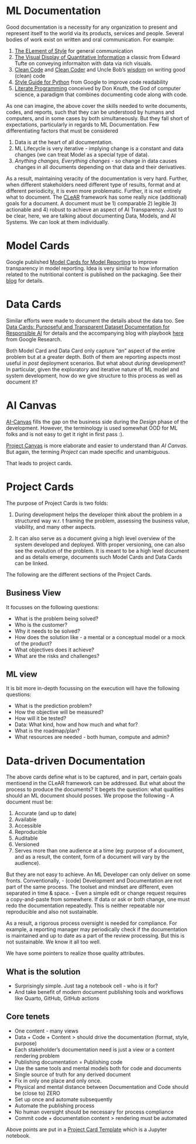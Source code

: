# ML Documentation

Good documentation is a necessity for any organization to present and represent itself to the world via its products, services and people. Several bodies of work exist on written and oral communication. For example:

1. [The ELement of Style](https://en.wikipedia.org/wiki/The_Elements_of_Style) for general communication
2. [The Visual Display of Quantitative Information](https://www.edwardtufte.com/tufte/books_vdqi) a classic from Edward Tufte on conveying informaiton with data via rich visuals.
3. [Clean Code](https://www.oreilly.com/library/view/clean-code-a/9780136083238/) and [Clean Coder](https://www.amazon.in/Clean-Coder-Conduct-Professional-Programmers/dp/0137081073) and Uncle Bob's [wisdom](https://cleancoders.com/) on writing good (clean) code
4. [Style Guide for Python](https://google.github.io/styleguide/pyguide.html) from Google to improve code readability 
5. [Literate Programming](https://en.wikipedia.org/wiki/Literate_programming) conceived by Don Knuth, the God of computer science, a paradigm that combines documenting code along with code. 

As one can imagine, the above cover the skills needed to write documents, codes, and reports, such that they can be understood by humans and computers, and in some cases by both simultaneously. But they fall short of expectations, particularly in regards to ML Documentation. Few differentiating factors that must be considered 

1. Data is at the heart of all documentation.
2. ML Lifecycle is very iterative - implying change is a constant and data changes (we can treat Model as a special type of data).
3. _Anything changes, Everything changes_ - so change in data causes changes in all documents depending on that data and their derivatives.

As a result, maintaining veracity of the documentation is very hard. Further, when different stakeholders need different type of results, format and at different periodicity, it is even more problematic.  Further, it is not entirely what to document. The [CLeAR](https://shorensteincenter.org clear-documentation-framework-ai-transparency-recommendations-practitioners-context-policymakers/) framework has some really nice (additional) goals for a document. A document must be 1) comparable 2) legible 3) actionable and 4) robust to achieve an aspect of AI Transparency. Just to be clear, here, we are talking about documenting Data, Models, and AI Systems. We can look at them individually.

# Model Cards
Google published [Model Cards for Model Reporting](https://arxiv.org/abs/1810.03993) to improve transparency in model reporting. Idea is very similar to how information related to the nutritional content is published on the packaging. See their [blog](https://modelcards.withgoogle.com/about) for details. 

# Data Cards
Similar efforts were made to document the details about the data too. See [Data Cards: Purposeful and Transparent Dataset Documentation for Responsible AI](https://arxiv.org/abs/2204.01075) for details and the accompanying blog with playbook [here](https://research.google/blog/the-data-cards-playbook-a-toolkit-for-transparency-in-dataset-documentation/) from Google Research.

Both Model Card and Data Card only capture "_an_" aspect of the entire problem but at a greater depth. Both of them are reporting aspects most useful in _post_ deployment scenarios. But what about _during_ development? In particular, given the exploratory and iterative nature of ML model and system development, how do we give structure to this process as well as document it?

# AI Canvas

[AI-Canvas](https://hbr.org/2018/04/a-simple-tool-to-start-making-decisions-with-the-help-of-ai) fills the gap on the business side during the _Design_ phase of the development. However, the terminology is used somewhat OOD for ML folks and is not easy to get it right in first pass :).

[Project Canvas](https://madewithml.com/courses/mlops/product-design/#template) is more elaborate and easier to understand than _AI Canvas_. But again, the terming _Project_ can made specific and unambiguous. 

That leads to project cards.

# Project Cards

The purpose of Project Cards is two folds:

1. During development helps the developer think about the problem in a structured way w.r. t framing the problem, assessing the business value, viability, and many other aspects. 

2. It can also serve as a document giving a high level overview of the system developed and deployed. With proper versioning, one can also see the evolution of the problem. It is meant to be a high level document and as details emerge, documents such Model Cards and Data Cards can be linked. 

The following are the different sections of the Project Cards.

## Business View
It focusses on the following questions:

- What is the problem being solved?
- Who is the customer?
- Why it needs to be solved?
- How does the solution like - a mental or a conceptual model or a mock of the product?
- What objectives does it achieve?
- What are the risks and challenges?

## ML view
It is bit more in-depth focussing on the execution will have the following questions:

- What is the prediction problem?
- How the objective will be measured?
- How will it be tested?
- Data: What kind, how and how much and what for?
- What is the roadmap/plan?
- What resources are needed - both human, compute and admin?

# Data-driven Documentation

The above cards define what is to be captured, and in part, certain goals mentioend in the CLeAR framework can be addressed. But what about the process to produce the documents? It begets the question: what qualities should an ML document should posses. We propose the following - A document must be:

1. Accurate (and up to date)
2. Available
3. Accessible
4. Reproducible
5. Auditable
6. Versioned
7. Serves more than one audience at a time (eg: purpose of a document, and as a result, the content, form of a document will vary by the audience).

But they are not easy to achieve. An ML Developer can only deliver on some fronts. Conventionally,
- (code) Development and Documentation are not part of the same process. The toolset and mindset are different, even separated in time & space.
- Even a simple edit or change request requires a copy-and-paste from somewhere. If data or ask or both change, one must redo the documentation repeatedly. This is neither repeatable nor reproducible and also not sustainable.

As a result, a rigorous process oversight is needed for compliance. For example, a reporting manager may periodically check if the documentation is maintained and up to date as a part of the review processing. But this is not sustainable. We know it all too well.

We have some pointers to realize those quality attributes.


## What is the solution
- Surprisingly simple. Just tag a notebook cell - who is it for?
- And take benefit of modern document publishing tools and workflows like Quarto, GitHub, GitHub actions

## Core tenets
- One content - many views
- Data + Code  + Content > should drive the documentation (format, style, purpose)
- Each stakeholder’s documentation need is just a view or a content rendering problem
- Publishing documentation =  Publishing code
- Use the same tools and mental models both for code and documents
- Single source of truth for any derived document
- Fix in only one place and only once.
- Physical and mental distance between Documentation and Code should be (close to) ZERO
- Set up once and automate subsequently
- Automate the publishing process
- No human oversight should be necessary for process compliance
- Commit code + documentation content > rendering must be automated


Above points are put in a [Project Card Template](./resources/project-card.ipynb) which is a Jupyter notebook.
